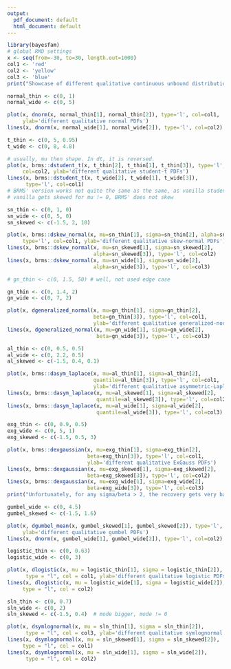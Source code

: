 ```yaml
---
output:
  pdf_document: default
  html_document: default
---
```

```r
library(bayesfam)
# global RMD settings
x <- seq(from=-30, to=30, length.out=1000)
col1 <- 'red'
col2 <- 'yellow'
col3 <- 'blue'
print("Showcase of different qualitative continuous unbound distributions")
```
```r
normal_thin <- c(0, 1)
normal_wide <- c(0, 5)

plot(x, dnorm(x, normal_thin[1], normal_thin[2]), type='l', col=col1,
     ylab='different qualitative normal PDFs')
lines(x, dnorm(x, normal_wide[1], normal_wide[2]), type='l', col=col2)
```
```r
t_thin <- c(0, 5, 0.95)
t_wide <- c(0, 8, 4.8)

# usually, mu then shape. In dt, it is reversed.
plot(x, brms::dstudent_t(x, t_thin[2], t_thin[1], t_thin[3]), type='l', 
     col=col2, ylab='different qualitative student-t PDFs')
lines(x, brms::dstudent_t(x, t_wide[2], t_wide[1], t_wide[3]), 
      type='l', col=col1)
# BRMS' version works not quite the same as the same, as vanilla student
# vanilla gets skewed for mu != 0, BRMS' does not skew
```
```r
sn_thin <- c(0, 1, 0)
sn_wide <- c(0, 5, 0)
sn_skewed <- c(-1.5, 2, 10)

plot(x, brms::dskew_normal(x, mu=sn_thin[1], sigma=sn_thin[2], alpha=sn_thin[3]), 
     type='l', col=col1, ylab='different qualitative skew-normal PDFs')
lines(x, brms::dskew_normal(x, mu=sn_skewed[1], sigma=sn_skewed[2], 
                            alpha=sn_skewed[3]), type='l', col=col2)
lines(x, brms::dskew_normal(x, mu=sn_wide[1], sigma=sn_wide[2], 
                            alpha=sn_wide[3]), type='l', col=col3)
```
```r
# gn_thin <- c(0, 1.5, 50) # well, not used edge case

gn_thin <- c(0, 1.4, 2)
gn_wide <- c(0, 7, 2)

plot(x, dgeneralized_normal(x, mu=gn_thin[1], sigma=gn_thin[2], 
                            beta=gn_thin[3]), type='l', col=col1, 
                            ylab='different qualitative generalized-normal PDFs')
lines(x, dgeneralized_normal(x, mu=gn_wide[1], sigma=gn_wide[2], 
                             beta=gn_wide[3]), type='l', col=col3)
```
```r
al_thin <- c(0, 0.5, 0.5)
al_wide <- c(0, 2.2, 0.5)
al_skewed <- c(-1.5, 0.4, 0.1)

plot(x, brms::dasym_laplace(x, mu=al_thin[1], sigma=al_thin[2], 
                            quantile=al_thin[3]), type='l', col=col1, 
                            ylab='different qualitative asymmetric-Laplace PDFs')
lines(x, brms::dasym_laplace(x, mu=al_skewed[1], sigma=al_skewed[2], 
                             quantile=al_skewed[3]), type='l', col=col2)
lines(x, brms::dasym_laplace(x, mu=al_wide[1], sigma=al_wide[2], 
                             quantile=al_wide[3]), type='l', col=col3)
```
```r
exg_thin <- c(0, 0.9, 0.5)
exg_wide <- c(0, 5, 1)
exg_skewed <- c(-1.5, 0.5, 3)

plot(x, brms::dexgaussian(x, mu=exg_thin[1], sigma=exg_thin[2], 
                          beta=exg_thin[3]), type='l', col=col1, 
                          ylab='different qualitative ExGauss PDFs')
lines(x, brms::dexgaussian(x, mu=exg_skewed[1], sigma=exg_skewed[2], 
                          beta=exg_skewed[3]), type='l', col=col2)
lines(x, brms::dexgaussian(x, mu=exg_wide[1], sigma=exg_wide[2], 
                          beta=exg_wide[3]), type='l', col=col3)
print("Unfortunately, for any sigma/beta > 2, the recovery gets very bad. So the wide shape cannot be used in sim.")
```
```r
gumbel_wide <- c(0, 4.5)
gumbel_skewed <- c(-1.5, 1.6)

plot(x, dgumbel_mean(x, gumbel_skewed[1], gumbel_skewed[2]), type='l', col=col1,
     ylab='different qualitative gumbel PDFs')
lines(x, dnorm(x, gumbel_wide[1], gumbel_wide[2]), type='l', col=col2)
```
```r
logistic_thin <- c(0, 0.63)
logistic_wide <- c(0, 3)

plot(x, dlogistic(x, mu = logistic_thin[1], sigma = logistic_thin[2]), 
      type = "l", col = col1, ylab='different qualitative logistic PDFs')
lines(x, dlogistic(x, mu = logistic_wide[1], sigma = logistic_wide[2]), 
     type = "l", col = col2)
```

```r
sln_thin <- c(0, 0.7)
sln_wide <- c(0, 2)
sln_skewed <- c(-1.5, 0.4)  # mode bigger, mode != 0

plot(x, dsymlognormal(x, mu = sln_thin[1], sigma = sln_thin[2]), 
      type = "l", col = col3, ylab='different qualitative symlognormal PDFs')
lines(x, dsymlognormal(x, mu = sln_skewed[1], sigma = sln_skewed[2]), 
     type = "l", col = col1)
lines(x, dsymlognormal(x, mu = sln_wide[1], sigma = sln_wide[2]),
      type = "l", col = col2)
```


